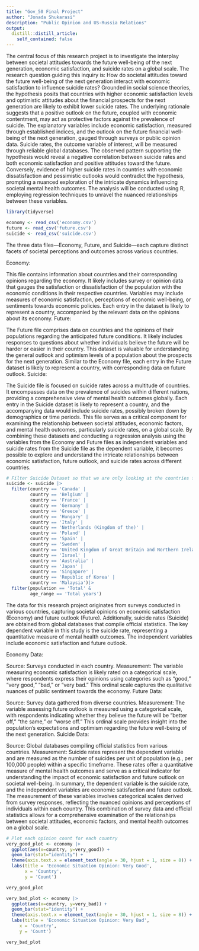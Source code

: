 ```yaml
---
title: "Gov_50 Final Project"
author: "Jonada Shukarasi"
description: "Public Opinion and US-Russia Relations"
output:
  distill::distill_article:
    self_contained: false
---
```


The central focus of this research project is to investigate the interplay between societal attitudes towards the future well-being of the next generation, economic satisfaction, and suicide rates on a global scale. The research question guiding this inquiry is: How do societal attitudes toward the future well-being of the next generation interact with economic satisfaction to influence suicide rates? Grounded in social science theories, the hypothesis posits that countries with higher economic satisfaction levels and optimistic attitudes about the financial prospects for the next generation are likely to exhibit lower suicide rates. The underlying rationale suggests that a positive outlook on the future, coupled with economic contentment, may act as protective factors against the prevalence of suicide. The explanatory variables include economic satisfaction, measured through established indices, and the outlook on the future financial well-being of the next generation, gauged through surveys or public opinion data. Suicide rates, the outcome variable of interest, will be measured through reliable global databases. The observed pattern supporting the hypothesis would reveal a negative correlation between suicide rates and both economic satisfaction and positive attitudes toward the future. Conversely, evidence of higher suicide rates in countries with economic dissatisfaction and pessimistic outlooks would contradict the hypothesis, prompting a nuanced exploration of the intricate dynamics influencing societal mental health outcomes. The analysis will be conducted using R, employing regression techniques to unravel the nuanced relationships between these variables.

```r
library(tidyverse)

economy <- read_csv('economy.csv')
future <- read_csv('future.csv')
suicide <- read_csv('suicide.csv')
```
The three data files—Economy, Future, and Suicide—each capture distinct facets of societal perceptions and outcomes across various countries.

Economy:

This file contains information about countries and their corresponding opinions regarding the economy. It likely includes survey or opinion data that gauges the satisfaction or dissatisfaction of the population with the economic conditions in their respective countries. Variables may include measures of economic satisfaction, perceptions of economic well-being, or sentiments towards economic policies. Each entry in the dataset is likely to represent a country, accompanied by the relevant data on the opinions about its economy.
Future:

The Future file comprises data on countries and the opinions of their populations regarding the anticipated future conditions. It likely includes responses to questions about whether individuals believe the future will be harder or easier in their country. This dataset is valuable for understanding the general outlook and optimism levels of a population about the prospects for the next generation. Similar to the Economy file, each entry in the Future dataset is likely to represent a country, with corresponding data on future outlook.
Suicide:

The Suicide file is focused on suicide rates across a multitude of countries. It encompasses data on the prevalence of suicides within different nations, providing a comprehensive view of mental health outcomes globally. Each entry in the Suicide dataset is likely to represent a country, and the accompanying data would include suicide rates, possibly broken down by demographics or time periods. This file serves as a critical component for examining the relationship between societal attitudes, economic factors, and mental health outcomes, particularly suicide rates, on a global scale.
By combining these datasets and conducting a regression analysis using the variables from the Economy and Future files as independent variables and suicide rates from the Suicide file as the dependent variable, it becomes possible to explore and understand the intricate relationships between economic satisfaction, future outlook, and suicide rates across different countries.


```r
# Filter Suicide Dataset so that we are only looking at the countries found in economy and future datasets
suicide <- suicide |>
  filter(country == 'Canada' |
         country == 'Belgium' |
         country == 'France' |
         country == 'Germany' |
         country == 'Greece' |
         country == 'Hungary' |
         country == 'Italy' |
         country == 'Netherlands (Kingdom of the)' |
         country == 'Poland' | 
         country == 'Spain' |
         country == 'Sweden' |
         country == 'United Kingdom of Great Britain and Northern Ireland' |
         country == 'Israel' |
         country == 'Australia' | 
         country == 'Japan' |
         country == 'Singapore' |
         country == 'Republic of Korea' |
         country == 'Malaysia')|>
  filter(population == 'Total' &
         age_range == 'Total years')
```
The data for this research project originates from surveys conducted in various countries, capturing societal opinions on economic satisfaction (Economy) and future outlook (Future). Additionally, suicide rates (Suicide) are obtained from global databases that compile official statistics. The key dependent variable in this study is the suicide rate, representing a quantitative measure of mental health outcomes. The independent variables include economic satisfaction and future outlook.

Economy Data:

Source: Surveys conducted in each country.
Measurement: The variable measuring economic satisfaction is likely rated on a categorical scale, where respondents express their opinions using categories such as "good," "very good," "bad," or "very bad." This ordinal scale captures the qualitative nuances of public sentiment towards the economy.
Future Data:

Source: Survey data gathered from diverse countries.
Measurement: The variable assessing future outlook is measured using a categorical scale, with respondents indicating whether they believe the future will be "better off," "the same," or "worse off." This ordinal scale provides insight into the population's expectations and optimism regarding the future well-being of the next generation.
Suicide Data:

Source: Global databases compiling official statistics from various countries.
Measurement: Suicide rates represent the dependent variable and are measured as the number of suicides per unit of population (e.g., per 100,000 people) within a specific timeframe. These rates offer a quantitative measure of mental health outcomes and serve as a critical indicator for understanding the impact of economic satisfaction and future outlook on societal well-being.
In summary, the dependent variable is the suicide rate, and the independent variables are economic satisfaction and future outlook. The measurement of these variables involves categorical scales derived from survey responses, reflecting the nuanced opinions and perceptions of individuals within each country. This combination of survey data and official statistics allows for a comprehensive examination of the relationships between societal attitudes, economic factors, and mental health outcomes on a global scale.
```r
# Plot each opinion count for each country
very_good_plot <- economy |>
  ggplot(aes(x=country, y=very_good)) +
  geom_bar(stat="identity") +
  theme(axis.text.x = element_text(angle = 30, hjust = 1, size = 8)) +
  labs(title = 'Economic Situation Opinion: Very Good', 
       x = 'Country',
       y = 'Count')

very_good_plot
```

```r
very_bad_plot <- economy |>
  ggplot(aes(x=country, y=very_bad)) +
  geom_bar(stat="identity") +
  theme(axis.text.x = element_text(angle = 30, hjust = 1, size = 8)) +
  labs(title = 'Economic Situation Opinion: Very Bad', 
     x = 'Country',
     y = 'Count')

very_bad_plot
```

